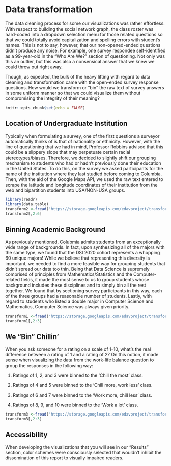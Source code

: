 # Data transformation

The data cleaning process for some our visualizations was rather effortless. With respect to building the social network graph, the class roster was hard-coded into a dropdown selection menu for those related questions so that we could totally avoid capitalization and spelling errors with student’s names. This is not to say, however, that our non-opened-ended questions didn’t produce any noise. For example, one survey respondee self-identified as a 99-year-old in the “Who Are We?” section of questioning. Not only was this an outlier, but this was also a nonsensical answer that we knew we could throw out right away. 

Though, as expected, the bulk of the heavy lifting with regard to data cleaning and transformation came with the open-ended survey response questions. How would we transform or “bin” the raw text of survey answers in some uniform manner so that we could visualize them without compromising the integrity of their meaning? 

```r
knitr::opts_chunk$set(echo = FALSE)
```


## Location of Undergraduate Institution

Typically when formulating a survey, one of the first questions a surveyor automatically thinks of is that of nationality or ethnicity. However, with the line of questioning that we had in mind, Professor Robbins advised that this could be a slippery slope that may perpetuate certain racial stereotypes/biases. Therefore, we decided to slightly shift our grouping mechanism to students who had or hadn’t previously done their education in the United States. To do this, on the survey we asked participants for the name of the institution where they last studied before coming to Columbia. Then, with the aid of the Google Maps API, we used the raw text entered to scrape the latitude and longitude coordinates of their institution from the web and bipartition students into USA/NON-USA groups.

```r
library(readr)
library(data.table)
transform2 <-fread("https://storage.googleapis.com/edavproject/transform2.csv")
transform2[,2:6]
```


## Binning Academic Background

As previously mentioned, Colubmia admits students from an exceptionally wide range of backgrounds. In fact, upon synthesizing all of the majors with the same type, we found that the DSI 2020 cohort represents a whopping 60 unique majors! While we believe that representing this diversity is important, we needed to find a more feasible way for grouping students that didn’t spread our data too thin. Being that Data Science is supremely comprised of principles from Mathematics/Statistics and the Computer-related fields, it made the most sense to us to group students whose background includes these disciplines and to simply bin all the rest together. We found that by sectioning survey participants in this way, each of the three groups had a reasonable number of students. Lastly, with regard to students who listed a double major in Computer Science and Mathematics, Computer Science was always given priority.

```r
transform1 <-fread("https://storage.googleapis.com/edavproject/transform1.csv")
transform1[,2:3]
```


## We “Bin” Chillin’

When you ask someone for a rating on a scale of 1-10, what’s the real difference between a rating of 1 and a rating of 2? On this notion, it made sense when visualizing the data from the work-life balance question to group the responses in the following way:

1. Ratings of 1, 2, and 3 were binned to the 'Chill the most' class. 

2. Ratings of 4 and 5 were binned to the 'Chill more, work less' class.  

3. Ratings of 6 and 7 were binned to the 'Work more, chill less' class.

4. Ratings of 8, 9, and 10 were binned to the 'Work a lot' class.

```r
transform3 <-fread("https://storage.googleapis.com/edavproject/transform3.csv")
transform3[,2:3]
```

## Accessibility

When developing the visualizations that you will see in our “Results” section, color schemes were consciously selected that wouldn’t inhibit the dissemination of this report to visually impaired readers.
